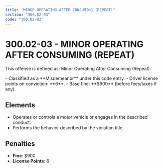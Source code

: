 ```yaml
---
title: "MINOR OPERATING AFTER CONSUMING (REPEAT)"
section: "300.02-03"
code: "300.02-03"
---
```





# 300.02-03 - MINOR OPERATING AFTER CONSUMING (REPEAT)

This offense is defined as: Minor Operating After Consuming (Repeat).

<Aside type="caution" title="Charge Type: Misdemeanor">
- Classified as a **Misdemeanor** under this code entry.
- Driver license points on conviction: **6**.
- Base fine: **$900** (before fees/taxes if any).
</Aside>

## Elements
- Operates or controls a motor vehicle or engages in the described conduct.
- Performs the behavior described by the violation title.

## Penalties
- **Fine**: $900
- **License Points**: 6
